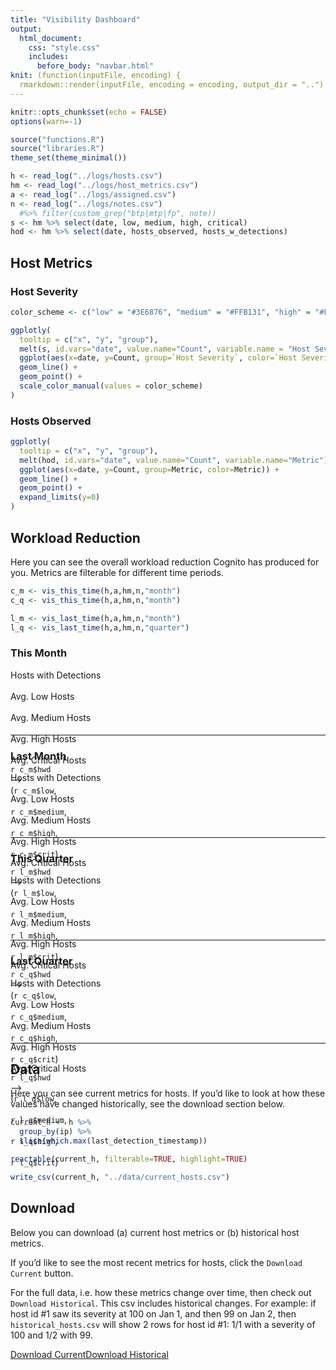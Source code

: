 ```yaml
---
title: "Visibility Dashboard"
output:
  html_document:
    css: "style.css"
    includes:
      before_body: "navbar.html"
knit: (function(inputFile, encoding) {
  rmarkdown::render(inputFile, encoding = encoding, output_dir = "..") })
---
```


```r
knitr::opts_chunk$set(echo = FALSE)
options(warn=-1)
```

```r
source("functions.R")
source("libraries.R")
theme_set(theme_minimal())
```

```r
h <- read_log("../logs/hosts.csv")
hm <- read_log("../logs/host_metrics.csv")
a <- read_log("../logs/assigned.csv")
n <- read_log("../logs/notes.csv")
  #%>% filter(custom_grep("btp|mtp|fp", note))
s <- hm %>% select(date, low, medium, high, critical)
hod <- hm %>% select(date, hosts_observed, hosts_w_detections)
```

## Host Metrics {.tabset}

### Host Severity

```r
color_scheme <- c("low" = "#3E6876", "medium" = "#FFB131", "high" = "#FF591E", "critical" = "#DE1829")

ggplotly(
  tooltip = c("x", "y", "group"),
  melt(s, id.vars="date", value.name="Count", variable.name = "Host Severity") %>%
  ggplot(aes(x=date, y=Count, group=`Host Severity`, color=`Host Severity`)) +
  geom_line() +
  geom_point() +
  scale_color_manual(values = color_scheme)
)
```

### Hosts Observed
```r
ggplotly(
  tooltip = c("x", "y", "group"),
  melt(hod, id.vars="date", value.name="Count", variable.name="Metric") %>%
  ggplot(aes(x=date, y=Count, group=Metric, color=Metric)) +
  geom_line() +
  geom_point() +
  expand_limits(y=0)
)
```

## Workload Reduction {.tabset}

Here you can see the overall workload reduction Cognito has produced for you. Metrics are filterable for different time periods.

```r
c_m <- vis_this_time(h,a,hm,n,"month")
c_q <- vis_this_time(h,a,hm,n,"month")

l_m <- vis_last_time(h,a,hm,n,"month")
l_q <- vis_last_time(h,a,hm,n,"quarter")
```


### This Month

<div style="height:90px;">

<div>
  <div id="w-label">Hosts with Detections</div>
  <div id="w-arrow"> ⠀⠀</div>
  <div id="w-label">Avg. Low Hosts</div>
  <div id="w-arrow"> ⠀⠀</div>
  <div id="w-label">Avg. Medium Hosts</div>
  <div id="w-arrow"> ⠀⠀</div>
  <div id="w-label">Avg. High Hosts</div>
  <div id="w-arrow"> ⠀⠀</div>
  <div id="w-label">Avg. Critical Hosts</div>
</div>
<div>
  <div id="w-label"> <a id="stat"> `r c_m$hwd` </a> </div>
  <div id="w-arrow"> ⟶ </div>
  <div id="w-label"> <a id="stat"> (`r c_m$low`, </a> </div>
  <div id="w-arrow" style="color:white;"> ⟶ </div>
  <div id="w-label"> <a id="stat"> `r c_m$medium`, </a> </div>
  <div id="w-arrow" style="color:white;"> ⟶ </div>
  <div id="w-label"> <a id="stat"> `r c_m$high`, </a> </div>
  <div id="w-arrow" style="color:white;"> ⟶ </div>
  <div id="w-label"> <a id="stat"> `r c_m$crit`) </a> </div>
</div>

</div>

***

### Last Month

<div style="height:90px;">

<div>
  <div id="w-label">Hosts with Detections</div>
  <div id="w-arrow"> ⠀⠀</div>
  <div id="w-label">Avg. Low Hosts</div>
  <div id="w-arrow"> ⠀⠀</div>
  <div id="w-label">Avg. Medium Hosts</div>
  <div id="w-arrow"> ⠀⠀</div>
  <div id="w-label">Avg. High Hosts</div>
  <div id="w-arrow"> ⠀⠀</div>
  <div id="w-label">Avg. Critical Hosts</div>
</div>
<div>
  <div id="w-label"> <a id="stat"> `r l_m$hwd` </a> </div>
  <div id="w-arrow"> ⟶ </div>
  <div id="w-label"> <a id="stat"> (`r l_m$low`, </a> </div>
  <div id="w-arrow" style="color:white;"> ⟶ </div>
  <div id="w-label"> <a id="stat"> `r l_m$medium`, </a> </div>
  <div id="w-arrow" style="color:white;"> ⟶ </div>
  <div id="w-label"> <a id="stat"> `r l_m$high`, </a> </div>
  <div id="w-arrow" style="color:white;" > ⟶ </div>
  <div id="w-label"> <a id="stat"> `r l_m$crit`) </a> </div>
</div>

</div>

***

### This Quarter

<div style="height:90px;">

<div>
  <div id="w-label">Hosts with Detections</div>
  <div id="w-arrow"> ⠀⠀</div>
  <div id="w-label">Avg. Low Hosts</div>
  <div id="w-arrow"> ⠀⠀</div>
  <div id="w-label">Avg. Medium Hosts</div>
  <div id="w-arrow"> ⠀⠀</div>
  <div id="w-label">Avg. High Hosts</div>
  <div id="w-arrow"> ⠀⠀</div>
  <div id="w-label">Avg. Critical Hosts</div>
</div>
<div>
  <div id="w-label"> <a id="stat"> `r c_q$hwd` </a> </div>
  <div id="w-arrow"> ⟶ </div>
  <div id="w-label"> <a id="stat"> (`r c_q$low`, </a> </div>
  <div id="w-arrow" style="color:white;"> ⟶ </div>
  <div id="w-label"> <a id="stat"> `r c_q$medium`, </a> </div>
  <div id="w-arrow" style="color:white;"> ⟶ </div>
  <div id="w-label"> <a id="stat"> `r c_q$high`, </a> </div>
  <div id="w-arrow" style="color:white;" > ⟶ </div>
  <div id="w-label"> <a id="stat"> `r c_q$crit`) </a> </div>
</div>

</div>

***

### Last Quarter

<div style="height:90px;">

<div>
  <div id="w-label">Hosts with Detections</div>
  <div id="w-arrow"> ⠀⠀</div>
  <div id="w-label">Avg. Low Hosts</div>
  <div id="w-arrow"> ⠀⠀</div>
  <div id="w-label">Avg. Medium Hosts</div>
  <div id="w-arrow"> ⠀⠀</div>
  <div id="w-label">Avg. High Hosts</div>
  <div id="w-arrow"> ⠀⠀</div>
  <div id="w-label">Avg. Critical Hosts</div>
</div>
<div>
  <div id="w-label"> <a id="stat"> `r l_q$hwd` </a> </div>
  <div id="w-arrow"> ⟶ </div>
  <div id="w-label"> <a id="stat"> (`r l_q$low`, </a> </div>
  <div id="w-arrow" style="color:white;"> ⟶ </div>
  <div id="w-label"> <a id="stat"> `r l_q$medium`, </a> </div>
  <div id="w-arrow" style="color:white;"> ⟶ </div>
  <div id="w-label"> <a id="stat"> `r l_q$high`, </a> </div>
  <div id="w-arrow" style="color:white;" > ⟶ </div>
  <div id="w-label"> <a id="stat"> `r l_q$crit`) </a> </div>
</div>

</div>

***

## Data

Here you can see current metrics for hosts. If you'd like to look at how these values have changed historically, see the download section below.

```r
current_h <- h %>% 
  group_by(ip) %>%
  slice(which.max(last_detection_timestamp))

reactable(current_h, filterable=TRUE, highlight=TRUE)

write_csv(current_h, "../data/current_hosts.csv")
```

## Download

Below you can download (a) current host metrics or (b) historical host metrics.

If you'd like to see the most recent metrics for hosts, click the `Download Current` button.

For the full data, i.e. how these metrics change over time, then check out `Download Historical`. This csv includes historical changes. For example: if host id #1 saw its severity at 100 on Jan 1, and then 99 on Jan 2, then `historical_hosts.csv` will show 2 rows for host id #1: 1/1 with a severity of 100 and 1/2 with 99.

<p>

<a id="button" download="current_hosts.csv" href="../data/current_hosts.csv">Download Current</a><a id="button" download="historical_hosts.csv" href="../logs/hosts.csv">Download Historical</a>

</p>
